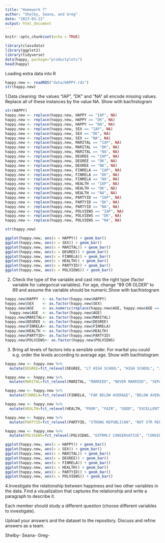 ```yaml
---
title: "Homework 7"
author: "Shelby, Seana, and Greg"
date: "2023-03-22"
output: html_document
---
```


```r
knitr::opts_chunk$set(echo = TRUE)
```

```r
library(classdata)
library(ggplot2)
library(tidyverse)
data(happy, package="productplots")
head(happy)
```

Loading extra data into R

```r
happy.new <- readRDS("data/HAPPY.rds")
str(happy.new)
```


1.Data cleaning: the values “IAP”, “DK” and “NA” all encode missing values. Replace all of these instances by the value NA. Show with bar/histogram

```r
str(HAPPY)
happy.new <- replace(happy.new, HAPPY == "IAP", NA)
happy.new <- replace(happy.new, HAPPY == "DK", NA)
happy.new <- replace(happy.new, HAPPY == "NA", NA)
happy.new <- replace(happy.new, SEX == "IAP", NA)
happy.new <- replace(happy.new, SEX == "DK", NA)
happy.new <- replace(happy.new, SEX == "NA", NA)
happy.new <- replace(happy.new, MARITAL == "IAP", NA)
happy.new <- replace(happy.new, MARITAL == "DK", NA)
happy.new <- replace(happy.new, MARITAL == "NA", NA)
happy.new <- replace(happy.new, DEGREE == "IAP", NA)
happy.new <- replace(happy.new, DEGREE == "DK", NA)
happy.new <- replace(happy.new, DEGREE == "NA", NA)
happy.new <- replace(happy.new, FINRELA == "IAP", NA)
happy.new <- replace(happy.new, FINRELA == "DK", NA)
happy.new <- replace(happy.new, FINRELA == "NA", NA)
happy.new <- replace(happy.new, HEALTH == "IAP", NA)
happy.new <- replace(happy.new, HEALTH == "DK", NA)
happy.new <- replace(happy.new, HEALTH == "NA", NA)
happy.new <- replace(happy.new, PARTYID == "IAP", NA)
happy.new <- replace(happy.new, PARTYID == "DK", NA)
happy.new <- replace(happy.new, PARTYID == "NA", NA)
happy.new <- replace(happy.new, POLVIEWS == "IAP", NA)
happy.new <- replace(happy.new, POLVIEWS == "DK", NA)
happy.new <- replace(happy.new, POLVIEWS == "NA", NA)

str(happy.new)
```

```r
ggplot(happy.new, aes(x = HAPPY)) + geom_bar()
ggplot(happy.new, aes(x = SEX)) + geom_bar()
ggplot(happy.new, aes(x = MARITAL)) + geom_bar()
ggplot(happy.new, aes(x = DEGREE)) + geom_bar()
ggplot(happy.new, aes(x = FINRELA)) + geom_bar()
ggplot(happy.new, aes(x = HEALTH)) + geom_bar()
ggplot(happy.new, aes(x = PARTYID)) + geom_bar()
ggplot(happy.new, aes(x = POLVIEWS)) + geom_bar()


```

2. Check the type of the variable and cast into the right type (factor variable for categorical variables). For age, change “89 OR OLDER” to 89 and assume the variable should be numeric.Show with bar/histogram
```r
happy.new$HAPPY  <- as.factor(happy.new$HAPPY)
happy.new$SEX    <- as.factor(happy.new$SEX)
happy.new$AGE    <- as.numeric(replace(happy.new$AGE, happy.new$AGE == "89 OR OLDER", 89))
  happy.new$AGE  <- as.factor(happy.new$AGE)
happy.new$MARITAL<- as.factor(happy.new$MARITAL)
happy.new$DEGREE <- as.factor(happy.new$DEGREE)
happy.new$FINRELA<- as.factor(happy.new$FINRELA)
happy.new$HEALTH <- as.factor(happy.new$HEALTH)
happy.new$PARTYID<- as.factor(happy.new$PARTYID)
happy.new$POLVIEWS<- as.factor(happy.new$POLVIEWS)
```


3. Bring all levels of factors into a sensible order. For marital you could e.g. order the levels according to average age. Show with bar/histogram

```r

happy.new <- happy.new %>%
  mutate(DEGREE=fct_relevel(DEGREE, "LT HIGH SCHOOL", "HIGH SCHOOL", "JUNIOR COLLEGE", "BACHELOR", "GRADUATE", "NA's"))

happy.new <- happy.new %>%
  mutate(MARITAL=fct_relevel(MARITAL, "MARRIED", "NEVER MARRIED", "SEPARATED", "DIVORCED", "WIDOWED", "NA's"))

happy.new <- happy.new %>%
  mutate(FINRELA=fct_relevel(FINRELA, "FAR BELOW AVERAGE", "BELOW AVERAGE", "AVERAGE", "ABOVE AVERAGE", "FAR ABOVE AVERAGE", "NA's"))

happy.new <- happy.new %>%
  mutate(HEALTH=fct_relevel(HEALTH, "POOR", "FAIR", "GOOD", "EXCELLENT", "NA's"))

happy.new <- happy.new %>%
  mutate(PARTYID=fct_relevel(PARTYID, "STRONG REPUBLICAN", "NOT STR REPUBLICAN", "IND,NEAR REP", "INDEPENDENT", "IND,NEAR DEM", "NOT STR DEMOCRAT", "STRONG DEMOCRAT", "OTHER PARTY", "NA's"))

happy.new <- happy.new %>%
  mutate(POLVIEWS=fct_relevel(POLVIEWS, "EXTRMLY CONSERVATIVE", "CONSERVATIVE", "SLGHTLY CONSERVATIVE", "MODERATE", "SLIGHTLY LIBERAL", "LIBERAL", "EXTREMELY LIBERAL", "NA's"))

ggplot(happy.new, aes(x = HAPPY)) + geom_bar()
ggplot(happy.new, aes(x = SEX)) + geom_bar()
ggplot(happy.new, aes(x = MARITAL)) + geom_bar()
ggplot(happy.new, aes(x = DEGREE)) + geom_bar()
ggplot(happy.new, aes(x = FINRELA)) + geom_bar()
ggplot(happy.new, aes(x = HEALTH)) + geom_bar()
ggplot(happy.new, aes(x = PARTYID)) + geom_bar()
ggplot(happy.new, aes(x = POLVIEWS)) + geom_bar()

```

4.Investigate the relationship between happiness and two other variables in the data. Find a visualization that captures the relationship and write a paragraph to describe it.

Each member should study a different question (choose different variables to investigate).

Upload your answers and the dataset to the repository. Discuss and refine answers as a team.

Shelby-
Seana-
Greg-
